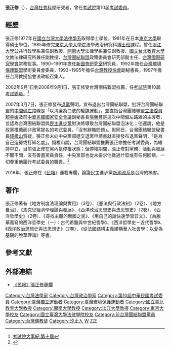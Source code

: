 '''張正修'''（{{bd|1954年||}}），[[台灣|台灣]][[社會科學|社會科學]]研究者，曾任[[考試院|考試院]]第10屆[[考試委員|考試委員]]。

==經歷==
張正修1977年在[[國立台灣大學法律學系|國立台灣大學法律學系]]取得學士學位，1981年在日本[[東京大學|東京大學]]取得碩士學位，1985年修完[[東京大學大學院|東京大學大學院]]法學政治研究科[[博士班|博士班]]課程。曾任[[淡江大學|淡江大學]]公共行政學系兼任副教授、[[開南大學|開南大學]]法律學系兼任副教授、[[國立台北教育大學|國立台北教育大學]]文教法律研究所兼任副教授、[[台灣團結聯盟|台灣團結聯盟]]政策委員會研究部副主任、[[台灣國際研究學會|台灣國際研究學會]]常務監事。1990~1991年擔任[[新國會研究室|新國會研究室]]研究員，1992年擔任[[台灣環境保護聯盟|台灣環境保護聯盟]]學術委員會委員，1993~1995年擔任[[台灣教授協會|台灣教授協會]]副秘書長，1997年擔任台灣教授協會法政組召集人。

2002年9月1日到2008年9月1日，張正修受台灣團結聯盟推薦，任[[考試院|考試院]]第10屆[[考試委員|考試委員]]。<ref>[http://www.exam.gov.tw/cp.asp?xItem=9106&ctNode=857&mp=10 考試院大事紀:第十屆]</ref>

2007年3月7日，張正修發布[[退黨|退黨]]聲明，宣布退出台灣團結聯盟，批評台灣團結聯盟的[[中間偏左|中間偏左]]路線是「以清廉為口號的權謀運動」，並直指台灣團結聯盟[[立法委員|立法委員]][[賴幸媛|賴幸媛]]及前[[中華民國國家安全會議|中華民國國家安全會議]]副秘書長[[張榮豐|張榮豐]]是這次中間偏左路線的主導者，並認為台灣團結聯盟與[[民主進步黨|民主進步黨]]對決將導致台灣團結聯盟泡沫化；他還說，他是政黨推薦而非政黨提名的考試委員，「沒有辭職問題」。但同日，台灣團結聯盟秘書長[[錢橙山|錢橙山]]質疑，張正修未向中央黨部遞交退黨申請書就直接發布退黨聲明，「是為自己造勢或打知名度」。錢橙山說，台灣團結聯盟推薦張正修擔任考試委員，為維持中立，目前張正修在黨內是停權狀態；但停權期間，張正修對黨務、活動與發展不聞不問，沒有善盡黨員責任，中央黨部也從未要求他做過什麼或有任何回饋，一切尊重他履行考試委員的職責。<ref>{{cite news|url=http://www.appledaily.com.tw/appledaily/article/headline/20070308/3300863/|title=張正修退黨 台聯錯愕|author=|publisher=《[[台灣蘋果日報|台灣蘋果日報]]》|date=2007-03-08|language=zh-tw}}</ref>

2018年，張正修在《[[民報|民報]]》連載專欄，論證民主進步黨[[新潮流系|新潮流系]]是台灣的禍害。

==著作==
張正修著有《地方制度法理論與實用》（3卷）、《憲法與行政法制》（2卷）、《地方自治》、《馬克思經濟學理論與發展》、《西洋政治思想史與法思想史》（2卷）、《西洋哲學史》（2卷）、《尋找主體的無國之民》、《用自己的話快速學習日文》、《為脫華而寫的西洋哲學史（一）：古代希臘與中世紀哲學》、《西洋哲學史－近代哲學》、《西洋政治思想史與法思想史》（2卷）、《從法國結構主義建構華人社會學：以愛為基礎的脫華理論》等書。

==參考文獻==
{{reflist}}

==外部連結==
* [http://www.peoplenews.tw/list/專欄/1405567773 《民報》張正修專欄]
{{authority control}}
{{DEFAULTSORT:Z張正修}}
[[Category:台灣法學家|Category:台灣法學家]]
[[Category:台灣政治學家|Category:台灣政治學家]]
[[Category:第10屆中華民國考試委員|Category:第10屆中華民國考試委員]]
[[Category:臺灣獨立運動者|Category:臺灣獨立運動者]]
[[Category:臺灣環境保護運動者|Category:臺灣環境保護運動者]]
[[Category:國立臺北教育大學教授|Category:國立臺北教育大學教授]]
[[Category:開南大學教授|Category:開南大學教授]]
[[Category:淡江大學教授|Category:淡江大學教授]]
[[Category:東京大學校友|Category:東京大學校友]]
[[Category:國立臺灣大學法律學院校友|Category:國立臺灣大學法律學院校友]]
[[Category:前台灣團結聯盟黨員|Category:前台灣團結聯盟黨員]]
[[Category:台灣佛教徒|Category:台灣佛教徒]]
[[Category:汐止人|Category:汐止人]]
[[Category:新北市人|W]]
[[Category:張姓|Z正]]